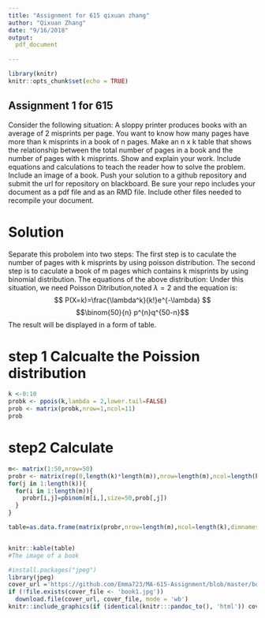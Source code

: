 ```yaml
---
title: "Assignment for 615 qixuan zhang"
author: "Qixuan Zhang"
date: "9/16/2018"
output:
  pdf_document
 
---
```


```r
library(knitr)
knitr::opts_chunk$set(echo = TRUE)
```

## Assignment 1 for 615
Consider the following situation:
A sloppy printer produces books with an average of 2 misprints per page. You want to know how many pages
have more than k misprints in a book of n pages. Make an n x k table that shows the relationship between
the total number of pages in a book and the number of pages with k misprints.
Show and explain your work. Include equations and calculations to teach the reader how to solve the problem.
Include an image of a book.
Push your solution to a github repository and submit the url for repository on blackboard. Be sure your repo includes your document as a pdf file and as an RMD file. Include other files needed to recompile your document.

# Solution
Separate this probolem into two steps:
The first step is to caculate the number of pages with k misprints by using poisson distribution.
The second step is to caculate a book of m pages which contains k misprints by using binomial distribution.
The equations of the above distribution:
Under this situation, we need Poisson Ditribution,noted $\lambda=2$ and the equation is:
$$ P(X=k)=\frac{\lambda^k}{k!}e^{-\lambda} $$
$$\binom{50}{n} p^{n}q^{50-n}$$
The result will be displayed in a form of table.


# step 1 Calcualte the Poission distribution


```r
k <-0:10
probk <- ppois(k,lambda = 2,lower.tail=FALSE)
prob <- matrix(probk,nrow=1,ncol=11)
prob

```
# step2 Calculate 


```r
m<- matrix(1:50,nrow=50)
probr <- matrix(rep(0,length(k)*length(m)),nrow=length(m),ncol=length(k))
for(j in 1:length(k)){
  for(i in 1:length(m)){
    probr[i,j]=pbinom(m[i,],size=50,prob[,j])
  }
}

table=as.data.frame(matrix(probr,nrow=length(m),ncol=length(k),dimnames=list(c(1:50),c("k=0","k=1","k=2","k=3","k=4","k=5","k=6","k=7","k=8","k=9","k=10"))))


knitr::kable(table)
#The image of a book

```



```r
#install.packages("jpeg")
library(jpeg)
cover_url ='https://github.com/Emma723/MA-615-Assignment/blob/master/book1.jpg'
if (!file.exists(cover_file <- 'book1.jpg'))
  download.file(cover_url, cover_file, mode = 'wb')
knitr::include_graphics(if (identical(knitr:::pandoc_to(), 'html')) cover_url else cover_file)
```





